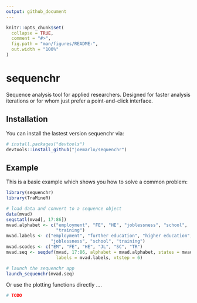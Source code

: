 ```yaml
---
output: github_document
---
```


<!-- README.md is generated from README.Rmd. Please edit that file -->

```r
knitr::opts_chunk$set(
  collapse = TRUE,
  comment = "#>",
  fig.path = "man/figures/README-",
  out.width = "100%"
)
```

# sequenchr

<!-- badges: start -->
<!-- badges: end -->

Sequence analysis tool for applied researchers. Designed for faster analysis iterations or for whom just prefer a point-and-click interface.

## Installation

You can install the lastest version sequenchr via:

``` r
# install.packages("devtools")
devtools::install_github("joemarlo/sequenchr")
```

## Example

This is a basic example which shows you how to solve a common problem:

```r
library(sequenchr)
library(TraMineR)

# load data and convert to a sequence object
data(mvad)
seqstatl(mvad[, 17:86])
mvad.alphabet <- c("employment", "FE", "HE", "joblessness", "school",
                   "training")
mvad.labels <- c("employment", "further education", "higher education",
                 "joblessness", "school", "training")
mvad.scodes <- c("EM", "FE", "HE", "JL", "SC", "TR")
mvad.seq <- seqdef(mvad, 17:86, alphabet = mvad.alphabet, states = mvad.scodes,
                   labels = mvad.labels, xtstep = 6)

# launch the sequenchr app
launch_sequenchr(mvad.seq)
```

Or use the plotting functions directly ....

```r
# TODO
```

